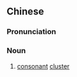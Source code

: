 {{also|复辅音}}
==Chinese==
{{zh-forms|s=复辅音|type=12}}
{{wikipedia|lang=zh}}

===Pronunciation===
{{zh-pron
|m=fùfǔyīn
|cat=n
}}

===Noun===
{{zh-noun}}

# [[consonant]] [[cluster]]